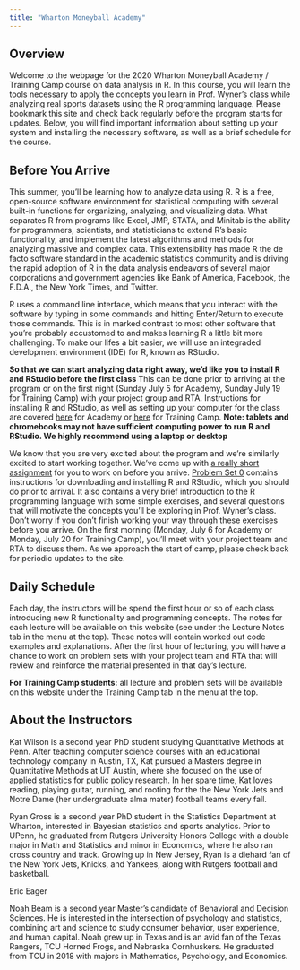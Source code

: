```yaml
---
title: "Wharton Moneyball Academy"
---
```


## Overview

Welcome to the webpage for the 2020 Wharton Moneyball Academy / Training Camp course on data analysis in R.
In this course, you will learn the tools necessary to apply the concepts you learn in Prof. Wyner's class while analyzing real sports datasets using the R programming language.
Please bookmark this site and check back regularly before the program starts for updates.
Below, you will find important information about setting up your system and installing the necessary software, as well as a brief schedule for the course.

## Before You Arrive

This summer, you'll be learning how to analyze data using R.
R is a free, open-source software environment for statistical computing with several built-in functions for organizing, analyzing, and visualizing data. 
What separates R from programs like Excel, JMP, STATA, and Minitab is the ability for programmers, scientists, and statisticians to extend R's basic functionality, and implement the latest algorithms and methods for analyzing massive and complex data. This extensibility has made R the de facto software standard in the academic statistics community and is driving the rapid adoption of R in the data analysis endeavors of several major corporations and government agencies like Bank of America, Facebook, the F.D.A., the New York Times, and Twitter.

R uses a command line interface, which means that you interact with the software by typing in some commands and hitting Enter/Return to execute those commands.
This is in marked contrast to most other software that you're probably accustomed to and makes learning R a little bit more challenging.
To make our lifes a bit easier, we will use an integraded development environment (IDE) for R, known as RStudio.

**So that we can start analyzing data right away, we'd like you to install R and RStudio before the first class**
This can be done prior to arriving at the program or on the first night (Sunday July 5 for Academy, Sunday July 19 for Training Camp) with your project group and RTA. 
Instructions for installing R and RStudio, as well as setting up your computer for the class are covered [here](lecture0.html) for Academy or [here](tc_lecture0.html) for Training Camp.
**Note: tablets and chromebooks may not have sufficient computing power to run R and RStudio. We highly recommend using a laptop or desktop**




We know that you are very excited about the program and we're similarly excited to start working together.
We've come up with [a really short assignment](ps0.html) for you to work on before you arrive.
[Problem Set 0](ps0.html) contains instructions for downloading and installing R and RStudio, which you should do prior to arrival.
It also contains a very brief introduction to the R programming language with some simple exercises, and several questions that will motivate the concepts you'll be exploring in Prof. Wyner's class. 
Don't worry if you don't finish working your way through these exercises before you arrive.
On the first morning  (Monday, July 6 for Academy or Monday, July 20 for Training Camp), you'll meet with your project team and RTA to discuss them. 
As we approach the start of camp, please check back for periodic updates to the site. 


## Daily Schedule

Each day, the instructors will be spend the first hour or so of each class introducing new R functionality and programming concepts.
The notes for each lecture will be available on this website (see under the Lecture Notes tab in the menu at the top).
These notes will contain worked out code examples and explanations.
After the first hour of lecturing, you will have a chance to work on problem sets with your project team and RTA that will review and reinforce the material presented in that day's lecture.

**For Training Camp students:** all lecture and problem sets will be available on this 
website under the Training Camp tab in the menu at the top.


## About the Instructors

Kat Wilson is a second year PhD student studying Quantitative Methods at Penn. After teaching computer science courses with an educational technology company in Austin, TX, Kat pursued a Masters degree in Quantitative Methods at UT Austin, where she focused on the use of applied statistics for public policy research. In her spare time, Kat loves reading, playing guitar, running, and rooting for the the New York Jets and Notre Dame (her undergraduate alma mater) football teams every fall.

Ryan Gross is a second year PhD student in the Statistics Department at Wharton, interested in Bayesian statistics and sports analytics. Prior to UPenn, he graduated from Rutgers University Honors College with a double major in Math and Statistics and minor in Economics, where he also ran cross country and track. Growing up in New Jersey, Ryan is a diehard fan of the New York Jets, Knicks, and Yankees, along with Rutgers football and basketball. 

Eric Eager

Noah Beam is a second year Master's candidate of Behavioral and Decision Sciences. He is interested in the intersection of psychology and statistics, combining art and science to study consumer behavior, user experience, and human capital. Noah grew up in Texas and is an avid fan of the Texas Rangers, TCU Horned Frogs, and Nebraska Cornhuskers. He graduated from TCU in 2018 with majors in Mathematics, Psychology, and Economics.
